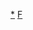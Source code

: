 {{asbox
|image=Flag of Finland.svg
|pix=30
|category=芬蘭人物小作品
|subject=與[[芬蘭人|芬蘭人物]]相關的
|name=Template:Finland-bio-stub}}<noinclude>
[[Category:芬蘭人物小作品|*]]
[[Category:歐洲人物小作品模板|F]]
</noinclude>